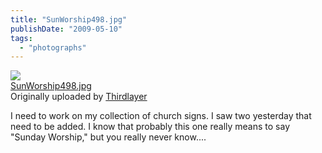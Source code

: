 ```yaml
---
title: "SunWorship498.jpg"
publishDate: "2009-05-10"
tags: 
  - "photographs"
---
```


[![](images/3518663092_dde59e1e8f_m.jpg)](http://www.flickr.com/photos/thirdlayer/3518663092/ "photo sharing")  
[SunWorship498.jpg](http://www.flickr.com/photos/thirdlayer/3518663092/)  
Originally uploaded by [Thirdlayer](http://www.flickr.com/people/thirdlayer/)

I need to work on my collection of church signs. I saw two yesterday that need to be added. I know that probably this one really means to say "Sunday Worship," but you really never know....
